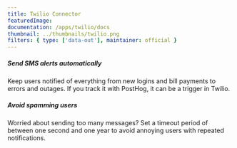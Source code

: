 ```yaml
---
title: Twilio Connector
featuredImage:
documentation: /apps/twilio/docs
thumbnail: ../thumbnails/twilio.png
filters: { type: ['data-out'], maintainer: official }
---
```


<Section
    divider={false}
    title="Use Twilio to automatically send SMS messages to users whenever an event or action is detected in PostHog."
    size="full"
    cols={2}
>
    <div>
        <h5>Send SMS alerts automatically</h5>
        <p>
            Keep users notified of everything from new logins and bill payments to errors and outages. If you track it
            with PostHog, it can be a trigger in Twilio.
        </p>
    </div>
    <div>
        <h5>Avoid spamming users</h5>
        <p>
            Worried about sending too many messages? Set a timeout period of between one second and one year to avoid
            annoying users with repeated notifications.
        </p>
    </div>
</Section>

<TutorialsSlider topic="twilio" />

<Documentation />
